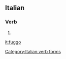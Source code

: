 ==Italian==

===Verb===
{{head|it|verb form}}

# {{conjugation of|fuggire||1|s|pres|ind|lang=it}}

[[Category:Italian verb forms]]

[[it:fuggo]]